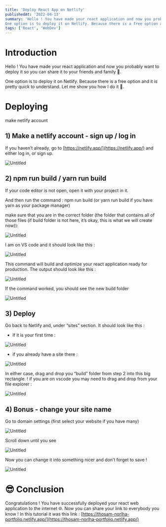 ```yaml
---
title: 'Deploy React App on Netlify'
publishedAt: '2022-04-13'
summary: 'Hello ! You have made your react application and now you probably want to deploy it so you can share it to your friends and family 🙂.
One option is to deploy it on Netlify. Because there is a free option and it is pretty quick to understand. Let me show you how I do it 🚀.'
tags: ['React', 'WebDev']
---
```


# Introduction

Hello ! You have made your react application and now you probably want to deploy it so you can share it to your friends and family 🙂.

One option is to deploy it on Netlify. Because there is a free option and it is pretty quick to understand. Let me show you how I do it 🚀.

# Deploying

make netlify account

## 1) Make a netlify account - sign up / log in

If you haven’t already, go to [https://netlify.app/](https://netlify.app/) and either log in, or sign up.

![Untitled](../../static/images/deploy-react-app-on-netlify/Untitled0.png)

## 2) npm run build / yarn run build

If your code editor is not open, open it with your project in it.

And then run the command : npm run build (or yarn run build if you have yarn as your package manager)

make sure that you are in the correct folder (the folder that contains all of those files (if build folder is not here, it’s okay, this is what we will create now)): 

![Untitled](../../static/images/deploy-react-app-on-netlify/Untitled1.png)

I am on VS code and it should look like this : 

![Untitled](../../static/images/deploy-react-app-on-netlify/Untitled2.png)

This command will build and optimize your react application ready for production. The output should look like this :

![Untitled](../../static/images/deploy-react-app-on-netlify/Untitled3.png)

If the command worked, you should see the new build folder

![Untitled](../../static/images/deploy-react-app-on-netlify/Untitled4.png)

## 3) Deploy

Go back to Netlify and, under “sites” section. It should look like this : 

- If it is your first time :

![Untitled](../../static/images/deploy-react-app-on-netlify/Untitled5.png)

- if you already have a site there :

![Untitled](../../static/images/deploy-react-app-on-netlify/Untitled6.png)

In either case, drag and drop you “build” folder from step 2 into this big rectangle. ! if you are on vscode you may need to drag and drop from your file explorer :

![Untitled](../../static/images/deploy-react-app-on-netlify/Untitled7.png)

## 4) Bonus - change your site name

Go to domain settings (first select your website if you have many)

![Untitled](../../static/images/deploy-react-app-on-netlify/Untitled8.png)

Scroll down until you see

![Untitled](../../static/images/deploy-react-app-on-netlify/Untitled9.png)

Now you can change it into something nicer and don’t forget to save !

![Untitled](../../static/images/deploy-react-app-on-netlify/Untitled10.png)

# 😎 Conclusion

Congratulations ! You have successfully deployed your react web application to the internet 🌐. Now you can share your link to everybody you know ! In this tutorial it was this link : [https://thosam-norlha-portfolio.netlify.app/](https://thosam-norlha-portfolio.netlify.app/)
